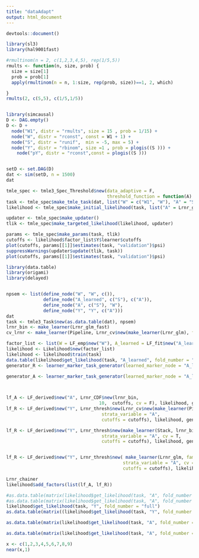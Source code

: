 ```yaml
---
title: "dataAdapt"
output: html_document
---
```


```r
devtools::document()

library(sl3)
library(hal9001fast)
```



```r

#rmultinom(n = 2, c(1,2,3,4,5), rep(1/5,5))
rmults <- function(n, size, prob) {
  size = size[1]
  prob = prob[1]
  apply(rmultinom(n = n, 1:size, rep(prob, size))==1, 2, which)

}
rmults(2, c(5,5), c(1/5,1/5))


library(simcausal)
D <- DAG.empty()
D <- D +
  node("W1", distr = "rmults", size = 15 , prob = 1/15) +
  node("W", distr = "rconst", const = W1 + 1) +
  node("S", distr = "runif",  min = -5, max = 5) +
  node("Y", distr = "rbinom", size =1 , prob = plogis((S ))) + 
    node("pY", distr = "rconst",const = plogis((S )))


setD <- set.DAG(D)
dat <- sim(setD, n = 1500)
dat

```






```r
tmle_spec <- tmle3_Spec_Threshold$new(data_adaptive = F,
                                      threshold_function = function(A) {as.vector(quantile(A, seq(0.05, 0.90, length.out = 10)))})
task <- tmle_spec$make_tmle_task(dat, list("W" = c("W1", "W"), "A" = "S", "Y" = "Y"))
likelihood <- tmle_spec$make_initial_likelihood(task, list("A" = Lrnr_glm$new(), "A_learned" = NULL, "Y" = Lrnr_glm$new()))

updater <- tmle_spec$make_updater()
tlik <- tmle_spec$make_targeted_likelihood(likelihood, updater)

params <- tmle_spec$make_params(task, tlik)
cutoffs <- likelihood$factor_list$Y$learner$cutoffs
plot(cutoffs, params[[1]]$estimates(task, "validation")$psi)
suppressWarnings(updater$update(tlik, task))
plot(cutoffs, params[[1]]$estimates(task, "validation")$psi)
```






```r
library(data.table)
library(origami)
library(delayed)


npsem <- list(define_node("W", "W", c()),
              define_node("A_learned", c("S"), c("A")),
              define_node("A", c("S"), "W"),
              define_node("Y", "Y", c("A")))
dat
task <- tmle3_Task$new(as.data.table(dat), npsem)
lrnr_bin <- make_learner(Lrnr_glm_fast)
cv_lrnr <- make_learner(Pipeline, Lrnr_cv$new(make_learner(Lrnr_glm), full_fit = T))

factor_list <- list(W = LF_emp$new("W"), A_learned = LF_fit$new("A_learned", cv_lrnr, type = "mean"))
likelihood <- Likelihood$new(factor_list)
likelihood <- likelihood$train(task)
data.table(likelihood$get_likelihood(task, "A_learned", fold_number = "validation"), task$get_tmle_node("A"))
generator_R <- learner_marker_task_generator(learned_marker_node = "A_learned", node = "Y")

generator_A <- learner_marker_task_generator(learned_marker_node = "A_learned", node = "A")

  
```

```r
lf_A <- LF_derived$new("A", Lrnr_CDF$new(lrnr_bin,
                                   10,  cutoffs, cv = F), likelihood, generator_A, type = "mean")
lf_R <- LF_derived$new("Y", Lrnr_thresh$new(Lrnr_cv$new(make_learner(Pipeline, lrnr_bin, make_learner(Lrnr_wrapper, 5))), 
                                    strata_variable = "A",
                                    cutoffs = cutoffs), likelihood, generator_R, type = "mean")

lf_R <- LF_derived$new("Y", Lrnr_thresh$new(make_learner(Stack, lrnr_bin, lrnr_bin),
                                    strata_variable = "A", cv = T,
                                    cutoffs = cutoffs), likelihood, generator_R, type = "mean")


lf_R <- LF_derived$new("Y", Lrnr_thresh$new( make_learner(Lrnr_glm, family = binomial()),
                                            strata_variable = "A", cv = F,
                                            cutoffs = cutoffs), likelihood, generator_R, type = "mean")

Lrnr_chainer
likelihood$add_factors(list(lf_A, lf_R))
```

```r
#as.data.table(matrix(likelihood$get_likelihood(task, "A", fold_number = "validation"), nrow = 1500))
#as.data.table(matrix(likelihood$get_likelihood(task, "A", fold_number = "validation"), nrow = 1500))
likelihood$get_likelihood(task, "Y", fold_number = "full")
as.data.table(matrix((likelihood$get_likelihood(task, "Y", fold_number = "full")), nrow = 1500))

as.data.table(matrix(likelihood$get_likelihood(task, "A", fold_number = "full"), nrow = 1500))
```

```r
as.data.table(matrix(likelihood$get_likelihood(task, "A", fold_number = 1), nrow = 1500))

```



```R
x <- c(1,2,3,4,5,6,7,8,9)
near(x,1)
```
